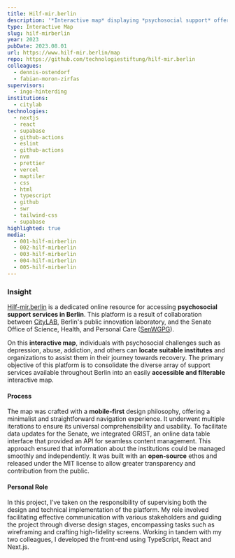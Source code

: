 ```yaml
---
title: Hilf-mir.berlin
description: '*Interactive map* displaying *psychosocial support* offerings and institutions across the city of *Berlin*'
type: Interactive Map
slug: hilf-mirberlin
year: 2023
pubDate: 2023.08.01
url: https://www.hilf-mir.berlin/map
repo: https://github.com/technologiestiftung/hilf-mir.berlin
colleagues:
  - dennis-ostendorf
  - fabian-moron-zirfas
supervisors:
  - ingo-hinterding
institutions:
  - citylab
technologies:
  - nextjs
  - react
  - supabase
  - github-actions
  - eslint
  - github-actions
  - nvm
  - prettier
  - vercel
  - maptiler
  - css
  - html
  - typescript
  - github
  - swr
  - tailwind-css
  - supabase
highlighted: true
media:
  - 001-hilf-mirberlin
  - 002-hilf-mirberlin
  - 003-hilf-mirberlin
  - 004-hilf-mirberlin
  - 005-hilf-mirberlin
---
```


### Insight

[Hilf-mir.berlin](http://hilf-mir.berlin/) is a dedicated online resource for accessing **psychosocial support services in Berlin**. This platform is a result of collaboration between [CityLAB](https://citylab-berlin.org/), Berlin's public innovation laboratory, and the Senate Office of Science, Health, and Personal Care ([SenWGPG](https://www.berlin.de/sen/wgp/)).

On this **interactive map**, individuals with psychosocial challenges such as depression, abuse, addiction, and others can **locate suitable institutes** and organizations to assist them in their journey towards recovery. The primary objective of this platform is to consolidate the diverse array of support services available throughout Berlin into an easily **accessible and filterable** interactive map.

#### Process

The map was crafted with a **mobile-first** design philosophy, offering a minimalist and straightforward navigation experience. It underwent multiple iterations to ensure its universal comprehensibility and usability. To facilitate data updates for the Senate, we integrated GRIST, an online data table interface that provided an API for seamless content management. This approach ensured that information about the institutions could be managed smoothly and independently. It was built with an **open-source** ethos and released under the MIT license to allow greater transparency and contribution from the public.

#### Personal Role

In this project, I've taken on the responsibility of supervising both the design and technical implementation of the platform. My role involved facilitating effective communication with various stakeholders and guiding the project through diverse design stages, encompassing tasks such as wireframing and crafting high-fidelity screens. Working in tandem with my two colleagues, I developed the front-end using TypeScript, React and Next.js.
